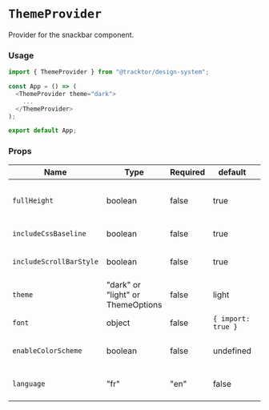 
<Meta title="Provider/ThemeProvider"/>

# `ThemeProvider`

Provider for the snackbar component.

###  Usage

```typescript jsx
import { ThemeProvider } from "@tracktor/design-system";

const App = () => (
  <ThemeProvider theme="dark">
    ...
  </ThemeProvider>
);

export default App;
```

### Props

| Name                    | Type                              | Required | default            |   | Description                      |
|-------------------------|-----------------------------------|----------|--------------------|:--|----------------------------------|
| `fullHeight`            | boolean                           | false    | true               |   | Set html and body height to 100% |
| `includeCssBaseline`    | boolean                           | false    | true               |   | Include CssBaseline              |
| `includeScrollBarStyle` | boolean                           | false    | true               |   | Include scroll bar style         |
| `theme`                 | "dark" or "light" or ThemeOptions | false    | light              |   | Theme to use                     |
| `font`                  | object                            | false    | `{ import: true }` |   | Font options                     |
| `enableColorScheme`     | boolean                           | false    | undefined          |   | Enable color scheme              |
| `language`              | "fr"                              | "en"     | false              |   | Define locale text globally      |
